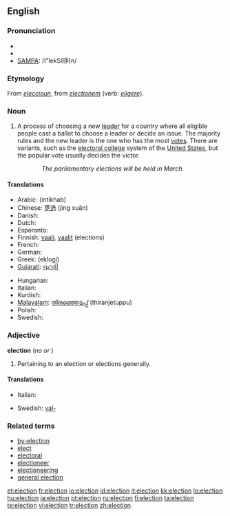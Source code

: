 {{see|élection}}
{{wikipedia}}
==English==

===Pronunciation===
* {{enPR|ĭ-lĕk'shən}}
* {{IPA|/ɪˈlekʃ(ə)n/}}
* [[w:SAMPA|SAMPA]]: /I"lekS(@)n/

===Etymology===
From {{AF.}} ''[[eleccioun]]'', from {{L.}} ''[[electionem]]'' (verb: ''[[eligere]]'').

===Noun===
{{wikipedia}}
{{en-noun}}

# A process of choosing a new [[leader]] for a country where all eligible people cast a ballot to choose a leader or decide an issue.  The majority rules and the new leader is the one who has the most [[vote]]s.  There are variants, such as the [[electoral college]] system of the [[United States]], but the popular vote usually decides the victor.
:: ''The parliamentary elections will be held in March.''

====Translations====
{{top}}
* Arabic: {{ARchar|[[إنْتِخاب]]}} {{m}} (intikhab)
* Chinese: [[竞选]] (jìng xuǎn)
* Danish: {{t-|da|valg|n}}
* Dutch: {{t+|nl|verkiezing|f}}
* Esperanto: {{t-|eo|elekto|xs=Esperanto}}
* Finnish: [[vaali]], [[vaalit]] (elections)
* French: {{t+|fr|élection|f}}
* German: {{t+|de|Wahl|f}}
* Greek: {{t|el|εκλογή|f|sc=Grek}} (eklogí)
* [[Gujarati]]: [[ચૂંટણી]]
{{mid}}
* Hungarian: {{t+|hu|választás}}
* Italian: {{t+|it|elezione|f}}
* Kurdish: {{KUchar|[[هه‌ڵبژاردن]]}}
* [[Malayalam]]: [[തിരഞ്ഞെടുപ്പ്]] (thiranjetuppu)
* Polish: {{t-|pl|wybory|p}}
* Swedish: {{t+|sv|val|n}}
{{bottom}}

===Adjective===
'''election'''  (''no'' {{compar}} ''or'' {{superl}})

# Pertaining to an election or elections generally.

====Translations====
{{top}}
* Italian: {{t+|it|elettorale}}
{{mid}}
* Swedish: [[val-]]
{{bottom}}

===Related terms===
* [[by-election]]
* [[elect]]
* [[electoral]]
* [[electioneer]]
* [[electioneering]]
* [[general election]]

[[et:election]]
[[fr:election]]
[[io:election]]
[[id:election]]
[[it:election]]
[[kk:election]]
[[lo:election]]
[[hu:election]]
[[ja:election]]
[[pt:election]]
[[ru:election]]
[[fi:election]]
[[ta:election]]
[[te:election]]
[[vi:election]]
[[tr:election]]
[[zh:election]]